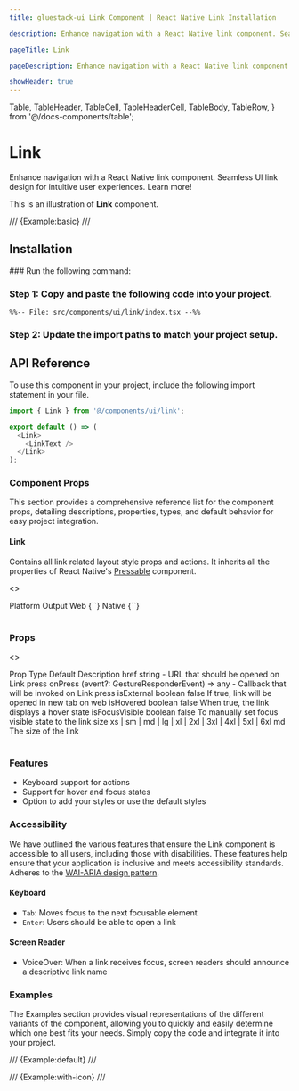 ```yaml
---
title: gluestack-ui Link Component | React Native Link Installation

description: Enhance navigation with a React Native link component. Seamless UI link design for intuitive user experiences. Learn more!

pageTitle: Link

pageDescription: Enhance navigation with a React Native link component. Seamless UI link design for intuitive user experiences. Learn more!

showHeader: true
---
```



  Table,
  TableHeader,
  TableCell,
  TableHeaderCell,
  TableBody,
  TableRow,
} from '@/docs-components/table';

# Link

Enhance navigation with a React Native link component. Seamless UI link design for intuitive user experiences. Learn more!

This is an illustration of **Link** component.

/// {Example:basic} ///

## Installation

<Tabs>
<TabItem label="CLI">
### Run the following command:
<CodeBlock code={`${process.env.NEXT_PUBLIC_GLUESTACK_COMMAND || 'npx gluestack-ui'} add link`} language="bash" />

</TabItem>
<TabItem label="Manual">

### Step 1: Copy and paste the following code into your project.

```tsx
%%-- File: src/components/ui/link/index.tsx --%%
```

### Step 2: Update the import paths to match your project setup.

</TabItem>
</Tabs>


## API Reference

To use this component in your project, include the following import statement in your file.

```ts
import { Link } from '@/components/ui/link';
```

```ts
export default () => (
  <Link>
    <LinkText />
  </Link>
);
```

### Component Props

This section provides a comprehensive reference list for the component props, detailing descriptions, properties, types, and default behavior for easy project integration.

#### Link

Contains all link related layout style props and actions.
It inherits all the properties of React Native's [Pressable](https://reactnative.dev/docs/pressable) component.

<>
  <Table>
    <TableHeader>
      <TableRow>
        <TableHeaderCell>Platform</TableHeaderCell>
        <TableHeaderCell>Output</TableHeaderCell>
      </TableRow>
    </TableHeader>
    <TableBody>
      <TableRow>
        <TableCell>
          <InlineCode>Web</InlineCode>
        </TableCell>
        <TableCell>{`<a />`}</TableCell>
      </TableRow>
      <TableRow>
        <TableCell>
          <InlineCode>Native</InlineCode>
        </TableCell>
        <TableCell>{`<Pressable />`}</TableCell>
      </TableRow>
    </TableBody>
  </Table>
</>

### Props

<>
  <Table>
    <TableHeader>
      <TableRow>
        <TableHeaderCell>Prop</TableHeaderCell>
        <TableHeaderCell>Type</TableHeaderCell>
        <TableHeaderCell>Default</TableHeaderCell>
        <TableHeaderCell>Description</TableHeaderCell>
      </TableRow>
    </TableHeader>
    <TableBody>
      <TableRow>
        <TableCell>
          <InlineCode>href</InlineCode>
        </TableCell>
        <TableCell>string</TableCell>
        <TableCell>-</TableCell>
        <TableCell>URL that should be opened on Link press</TableCell>
      </TableRow>
      <TableRow>
        <TableCell>
          <InlineCode>onPress</InlineCode>
        </TableCell>
        <TableCell>(event?: GestureResponderEvent) => any</TableCell>
        <TableCell>-</TableCell>
        <TableCell>Callback that will be invoked on Link press</TableCell>
      </TableRow>
      <TableRow>
        <TableCell>
          <InlineCode>isExternal</InlineCode>
        </TableCell>
        <TableCell>boolean</TableCell>
        <TableCell>false</TableCell>
        <TableCell>If true, link will be opened in new tab on web</TableCell>
      </TableRow>
      <TableRow>
        <TableCell>
          <InlineCode>isHovered</InlineCode>
        </TableCell>
        <TableCell>boolean</TableCell>
        <TableCell>false</TableCell>
        <TableCell>When true, the link displays a hover state</TableCell>
      </TableRow>
      <TableRow>
        <TableCell>
          <InlineCode>isFocusVisible</InlineCode>
        </TableCell>
        <TableCell>boolean</TableCell>
        <TableCell>false</TableCell>
        <TableCell>To manually set focus visible state to the link</TableCell>
      </TableRow>
      <TableRow>
        <TableCell>
          <InlineCode>size</InlineCode>
        </TableCell>
        <TableCell>
          xs | sm | md | lg | xl | 2xl | 3xl | 4xl | 5xl | 6xl
        </TableCell>
        <TableCell>md</TableCell>
        <TableCell>The size of the link</TableCell>
      </TableRow>
    </TableBody>
  </Table>
</>

### Features

- Keyboard support for actions
- Support for hover and focus states
- Option to add your styles or use the default styles

### Accessibility

We have outlined the various features that ensure the Link component is accessible to all users, including those with disabilities. These features help ensure that your application is inclusive and meets accessibility standards. Adheres to the [WAI-ARIA design pattern](https://www.w3.org/WAI/ARIA/apg/patterns/link/).

#### Keyboard

- `Tab`: Moves focus to the next focusable element
- `Enter`: Users should be able to open a link

#### Screen Reader

- VoiceOver: When a link receives focus, screen readers should announce a descriptive link name

### Examples

The Examples section provides visual representations of the different variants of the component, allowing you to quickly and easily determine which one best fits your needs. Simply copy the code and integrate it into your project.

/// {Example:default} ///

/// {Example:with-icon} ///
